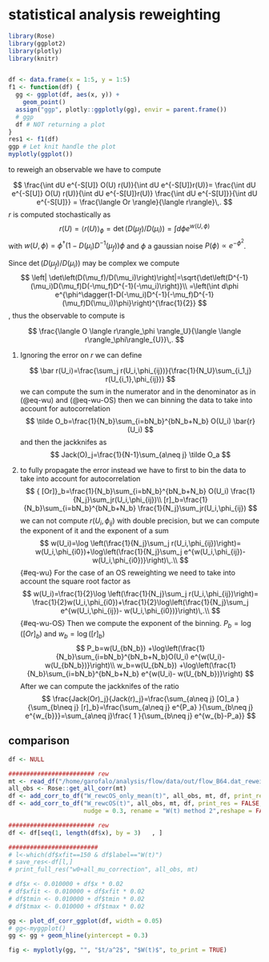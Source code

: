 # statistical analysis reweighting


```r
library(Rose)
library(ggplot2)
library(plotly)
library(knitr)


df <- data.frame(x = 1:5, y = 1:5)
f1 <- function(df) {
  gg <- ggplot(df, aes(x, y)) +
    geom_point()
  assign("ggp", plotly::ggplotly(gg), envir = parent.frame())
  # ggp
  df # NOT returning a plot
}
res1 <- f1(df)
ggp # Let knit handle the plot
myplotly(ggplot())
```

to reweigh an observable we have to compute

$$
\frac{\int dU e^{-S[U]} O(U) r(U)}{\int dU e^{-S[U]}r(U)}= \frac{\int dU e^{-S[U]} O(U) r(U)}{\int dU e^{-S[U]}r(U)} \frac{\int dU e^{-S[U]}}{\int dU e^{-S[U]}} = 
\frac{\langle Or \rangle}{\langle r\rangle}\,.
$$
$r$ is computed stochastically as 
$$
r(U)= \langle r(U) \rangle_\phi= \det\left(D(\mu_f)/D(\mu_i)\right) = \int d\phi e^{w(U,\phi)}
$$
with $w(U,\phi)=\phi^\dagger(1-D(\mu_i) D^{-1}(\mu_f))\phi$ and $\phi$ a gaussian noise $P(\phi)\propto e^{-\phi^2}$.

Since $\det\left(D(\mu_f)/D(\mu_i)\right)$ may be complex we compute
$$
\left| \det\left(D(\mu_f)/D(\mu_i)\right)\right|=\sqrt{\det\left(D^{-1}(\mu_i)D(\mu_f)D(-\mu_f)D^{-1}(-\mu_i)\right)}\\
=\left(\int d\phi e^{\phi^\dagger(1-D(-\mu_i)D^{-1}(-\mu_f)D^{-1}(\mu_f)D(\mu_i))\phi}\right)^{\frac{1}{2}}
$$ 
, thus the observable to compute is 

$$
\frac{\langle O \langle r\rangle_\phi \rangle_U}{\langle \langle r\rangle_\phi\rangle_{U}}\,.
$$

1. Ignoring the error on $r$ we can define 

   $$
  \bar r(U_i)=\frac{\sum_j r(U_i,\phi_{ij})}{\frac{1}{N_U}\sum_{i_1,j}    r(U_{i_1},\phi_{ij})}
   $$
   we can compute the sum in the numerator and in the denominator as in (@eq-wu) and (@eq-wu-OS)
   then we can binning the data to  take into account for autocorrelation
   $$
\tilde O_b=\frac{1}{N_b}\sum_{i=bN_b}^{bN_b+N_b} O(U_i)   \bar{r}(U_i)
   $$
   and then the jackknifes as
   $$
Jack(O)_j=\frac{1}{N-1}\sum_{a\neq j} \tilde O_a
   $$
2. to fully propagate the error instead we have to 
   first  to bin the data to take into account for autocorrelation
   $$
{ [Or]}_b=\frac{1}{N_b}\sum_{i=bN_b}^{bN_b+N_b} O(U_i)    \frac{1}{N_j}\sum_jr(U_i,\phi_{ij})\\
[r]_b=\frac{1}{N_b}\sum_{i=bN_b}^{bN_b+N_b} \frac{1}{N_j}\sum_jr(U_i,\phi_{ij})
   $$
   we can not compute $r(U_i,\phi_{ij})$ with double precision, but we can compute
   the exponent of it and the exponent of a sum
   $$
w(U_i)=\log \left(\frac{1}{N_j}\sum_j r(U_i,\phi_{ij})\right)= w(U_i,\phi_{i0})+\log\left(\frac{1}{N_j}\sum_j e^{w(U_i,\phi_{ij})- w(U_i,\phi_{i0})}\right)\,.\\
   $$ {#eq-wu}
   For the case of an OS reweighting we need to take into account the square     root factor as
   $$
w(U_i)=\frac{1}{2}\log \left(\frac{1}{N_j}\sum_j r(U_i,\phi_{ij})\right)= \frac{1}{2}w(U_i,\phi_{i0})+\frac{1}{2}\log\left(\frac{1}{N_j}\sum_j e^{w(U_i,\phi_{ij})- w(U_i,\phi_{i0})}\right)\,.\\
   $$ {#eq-wu-OS}
   Then we compute the exponent of the binning.
   $P_b= \log([Or]_b)$ and $w_b=\log([r]_b)$
   $$
P_b=w(U_{bN_b}) +\log\left(\frac{1}{N_b}\sum_{i=bN_b}^{bN_b+N_b}O(U_i) e^{w(U_i)- w(U_{bN_b})}\right)\\
w_b=w(U_{bN_b}) +\log\left(\frac{1}{N_b}\sum_{i=bN_b}^{bN_b+N_b} e^{w(U_i)- w(U_{bN_b})}\right)
   $$
   After we can compute the jackknifes of the ratio
   $$
\frac{Jack(Or)_j}{Jack(r)_j}=\frac{\sum_{a\neq j} [O]_a  }{\sum_{b\neq j} [r]_b}=\frac{\sum_{a\neq j} e^{P_a}  }{\sum_{b\neq j} e^{w_{b}}}=\sum_{a\neq j}\frac{ 1  }{\sum_{b\neq j} e^{w_{b}-P_a}}
   $$

## comparison


```r
df <- NULL

######################## rew
mt <- read_df("/home/garofalo/analysis/flow/data/out/flow_B64.dat_reweight_charm_OS_B64.dat_output")
all_obs <- Rose::get_all_corr(mt)
df <- add_corr_to_df("W_rewcOS_only_mean(t)", all_obs, mt, df, print_res = FALSE, nudge = 0.0, rename ="W(t) method 1",reshape = FALSE)
df <- add_corr_to_df("W_rewcOS(t)", all_obs, mt, df, print_res = FALSE,
                     nudge = 0.3, rename = "W(t) method 2",reshape = FALSE)

######################## rew
df <- df[seq(1, length(df$x), by = 3)   , ]

#########################
# l<-which(df$xfit==150 & df$label=="W(t)")
# save_res<-df[l,]
# print_full_res("w0+all_mu_correction", all_obs, mt)

# df$x <- 0.010000 + df$x * 0.02
# df$xfit <- 0.010000 + df$xfit * 0.02
# df$tmin <- 0.010000 + df$tmin * 0.02
# df$tmax <- 0.010000 + df$tmax * 0.02

gg <- plot_df_corr_ggplot(df, width = 0.05)
# gg<-myggplot()
gg <- gg + geom_hline(yintercept = 0.3)

fig <- myplotly(gg, "", "$t/a^2$", "$W(t)$", to_print = TRUE)
```